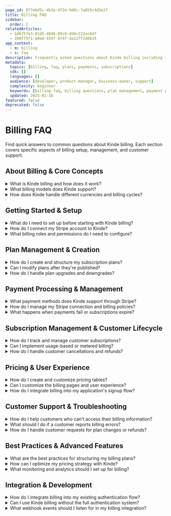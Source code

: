 ```yaml
---
page_id: 8f7e6d5c-4b3a-4f2e-9d8c-7a6b5c4d3e2f
title: Billing FAQ
sidebar:
  order: 2
relatedArticles:
  - bd6757e3-81d5-48d6-89c8-dd4c222ac647
  - 100f75f1-a0a4-459f-874f-da127f2d0615
app_context:
  - m: billing
  - s: faq
description: Frequently asked questions about Kinde billing including setup, plan management, payment processing, and customer support scenarios.
metadata:
  topics: [billing, faq, plans, payments, subscriptions]
  sdk: []
  languages: []
  audience: [developer, product-manager, business-owner, support]
  complexity: beginner
  keywords: [billing faq, billing questions, plan management, payment processing, subscription management, customer support]
  updated: 2025-01-16
featured: false
deprecated: false
---
```


# Billing FAQ

Find quick answers to common questions about Kinde billing. Each section covers specific aspects of billing setup, management, and customer support.

## About Billing & Core Concepts

<details>
<summary>What is Kinde billing and how does it work?</summary>

Kinde billing allows you to monetize your product by creating subscription plans, processing payments through Stripe, and managing customer lifecycles. It integrates directly with your authentication system, so when users sign up, they can immediately select plans and start paying for your services.

The system handles plan creation, pricing tables, payment processing, subscription management, and customer self-service portals - all within your existing Kinde infrastructure.

**Learn more:** [About billing](/billing/about-billing/about-billing/)
</details>

<details>
<summary>What billing models does Kinde support?</summary>

Kinde currently supports monthly subscription billing with plans that can include feature limits, metered usage, and tiered pricing. The system is designed for SaaS and subscription-based business models, allowing you to create multiple plan tiers with different feature sets and pricing.

**Learn more:** [Kinde billing model](/billing/about-billing/kinde-billing-model/)
</details>

<details>
<summary>How does Kinde handle different currencies and billing cycles?</summary>

Kinde billing supports multiple currencies, but you must set your default billing currency before publishing your first plan. Currently, only monthly billing cycles are supported. The currency setting is permanent once you publish plans, so choose carefully during initial setup.

**Learn more:** [Default billing currency](/billing/get-started/default-billing-currency/)
</details>

## Getting Started & Setup

<details>
<summary>What do I need to set up before starting with Kinde billing?</summary>

Before setting up Kinde billing, you'll need a Stripe account, a clear plan structure for your product features and pricing, and billing roles configured if you're using B2B organizations. It's also helpful to have your feature list organized in a spreadsheet to streamline the plan creation process.

**Learn more:** [Setup overview](/billing/get-started/setup-overview/)
</details>

<details>
<summary>How do I connect my Stripe account to Kinde?</summary>

To connect Stripe, go to your Kinde dashboard, navigate to the billing section, and follow the Stripe connection process. Kinde will automatically create a test Stripe environment when using non-production environments, allowing you to test billing features without real charges.

**Learn more:** [Connect to Stripe](/billing/get-started/connect-to-stripe/)
</details>

<details>
<summary>What billing roles and permissions do I need to configure?</summary>

For B2B applications, you'll need to set up billing roles that allow users to manage subscriptions and billing for their organizations. This includes creating billing administrators who can handle plan changes, upgrades, and cancellations on behalf of their organization.

**Learn more:** [Add billing role](/billing/get-started/add-billing-role/)
</details>

## Plan Management & Creation

<details>
<summary>How do I create and structure my subscription plans?</summary>

Kinde's plan builder allows you to create plans with different feature sets, usage limits, and pricing tiers. You can define features, set limits, and configure pricing variations. Plans can be grouped into plan groups for better organization, and you can publish them individually or in batches.

**Learn more:** [Create plans](/billing/manage-plans/create-plans/)
</details>

<details>
<summary>Can I modify plans after they're published?</summary>

Once plans are published, you can make limited modifications, but major changes may require creating new plan versions. You can manage plan groups, add new plans, and handle plan upgrades/downgrades for existing subscribers. It's important to plan your structure carefully before publishing.

**Learn more:** [About plans](/billing/manage-plans/about-plans/)
</details>

<details>
<summary>How do I handle plan upgrades and downgrades?</summary>

Kinde provides methods for users to upgrade or downgrade their plans, either through self-service portals or programmatically. You can configure upgrade/downgrade rules, handle prorated billing, and manage the transition between different plan tiers.

**Learn more:** [Upgrade and downgrade plans](/billing/manage-plans/upgrade-downgrade-plans/)
</details>

## Payment Processing & Management

<details>
<summary>What payment methods does Kinde support through Stripe?</summary>

Kinde billing supports all payment methods that Stripe supports, including credit cards, debit cards, digital wallets, and bank transfers. The specific payment methods available depend on your Stripe account configuration and the countries you operate in.

**Learn more:** [Payment processor](/billing/payment-management/payment-processor/)
</details>

<details>
<summary>How do I manage my Stripe connection and billing policies?</summary>

You can manage your Stripe connection through the Kinde dashboard, where you can configure billing policies, set up webhooks for payment events, and monitor your payment processing. This includes handling failed payments, refunds, and subscription lifecycle events.

**Learn more:** [Manage Stripe connection](/billing/payment-management/manage-stripe-connection/)
</details>

<details>
<summary>What happens when payments fail or subscriptions expire?</summary>

Kinde integrates with Stripe's subscription management to handle failed payments, automatic retries, and subscription lifecycle events. You can configure webhooks to receive real-time updates about payment failures, successful payments, and subscription status changes.

**Learn more:** [Manage customer activity webhooks](/billing/manage-subscribers/manage-customer-activity-webhooks/)
</details>

## Subscription Management & Customer Lifecycle

<details>
<summary>How do I track and manage customer subscriptions?</summary>

Kinde provides tools to view customer subscription status, manage plan changes, and handle customer lifecycle events. You can see which plans customers are on, track usage for metered billing, and manage subscription upgrades, downgrades, and cancellations.

**Learn more:** [Manage subscribers](/billing/manage-subscribers/upgrade-downgrade-methods/)
</details>

<details>
<summary>Can I implement usage-based or metered billing?</summary>

Yes, Kinde supports metered billing where customers are charged based on actual usage rather than fixed plans. You can track usage metrics, set up usage-based pricing tiers, and implement pay-as-you-go billing models alongside traditional subscription plans.

**Learn more:** [Add metered usage](/billing/manage-subscribers/add-metered-usage/)
</details>

<details>
<summary>How do I handle customer cancellations and refunds?</summary>

Kinde provides methods for customers to cancel their subscriptions through self-service portals, and you can handle cancellations programmatically. Refunds are processed through Stripe, and you can configure cancellation policies and grace periods for your plans.

**Learn more:** [Cancel plans](/billing/manage-plans/cancel-plans/)
</details>

## Pricing & User Experience

<details>
<summary>How do I create and customize pricing tables?</summary>

Kinde allows you to build customizable pricing tables that display your plans and features to customers. You can customize the appearance, layout, and content to match your brand, and integrate these tables into your signup flow or dedicated pricing pages.

**Learn more:** [Add pricing table](/billing/get-started/add-pricing-table/)
</details>

<details>
<summary>Can I customize the billing pages and user experience?</summary>

Yes, you can customize billing pages to match your brand and user experience requirements. This includes customizing plan selection flows, pricing table displays, and integrating billing into your existing application URLs and SDK implementations.

**Learn more:** [Customize billing pages](/billing/billing-user-experience/customize-billing-pages/)
</details>

<details>
<summary>How do I integrate billing into my application's signup flow?</summary>

Kinde provides SDK methods and URL parameters to integrate billing directly into your authentication flow. Users can select plans during signup, and you can redirect them to appropriate billing pages based on their selections and requirements.

**Learn more:** [Add billing to URL SDK](/billing/billing-user-experience/add-billing-to-url-sdk/)
</details>

## Customer Support & Troubleshooting

<details>
<summary>How do I help customers who can't access their billing information?</summary>

Kinde provides self-service portals where customers can view their subscription details, update payment methods, and manage their plans. For B2B customers, you can also access billing information on their behalf through the Kinde dashboard to provide support.

**Learn more:** [Self-serve portal setup](/billing/get-started/self-serve-portal-setup/)
</details>

<details>
<summary>What should I do if a customer reports billing errors?</summary>

First, check the customer's subscription status in your Kinde dashboard and verify their payment method in Stripe. Common issues include expired cards, insufficient funds, or plan configuration problems. You can also check webhook logs for any payment processing errors.

**Learn more:** [Manage customer activity webhooks](/billing/manage-subscribers/manage-customer-activity-webhooks/)
</details>

<details>
<summary>How do I handle customer requests for plan changes or refunds?</summary>

For plan changes, customers can use self-service portals or you can make changes on their behalf through the Kinde dashboard. Refunds are processed through Stripe, and you can configure your refund policies based on your business requirements and customer service standards.

**Learn more:** [Upgrade and downgrade methods](/billing/manage-subscribers/upgrade-downgrade-methods/)
</details>

## Best Practices & Advanced Features

<details>
<summary>What are the best practices for structuring my billing plans?</summary>

Start with a clear understanding of your product's value proposition and create plans that align with different customer segments. Use feature flags to control access, implement clear usage limits, and design plans that encourage upgrades. Test your billing flow thoroughly in non-production environments before going live.

**Learn more:** [Plan selection](/billing/billing-user-experience/plan-selection/)
</details>

<details>
<summary>How can I optimize my pricing strategy with Kinde?</summary>

Use Kinde's plan builder to create tiered pricing that captures different customer segments. Consider implementing metered billing for usage-based services, and use plan groups to organize related offerings. Monitor customer behavior and adjust pricing based on conversion rates and customer feedback.

**Learn more:** [Pricing models](/billing/pricing/pricing-models/)
</details>

<details>
<summary>What monitoring and analytics should I set up for billing?</summary>

Configure webhooks to track payment events, subscription changes, and customer lifecycle events. Monitor failed payments, plan upgrade/downgrade patterns, and customer churn rates. Use Stripe's dashboard alongside Kinde's billing insights to get a complete picture of your revenue and customer behavior.

**Learn more:** [Manage customer activity webhooks](/billing/manage-subscribers/manage-customer-activity-webhooks/)
</details>

## Integration & Development

<details>
<summary>How do I integrate billing into my existing authentication flow?</summary>

Kinde provides SDK methods and URL parameters that allow you to seamlessly integrate billing into your signup and authentication processes. You can redirect users to plan selection pages, handle plan selection in your application, and manage the entire customer journey from signup to subscription.

**Learn more:** [Add billing to URL SDK](/billing/billing-user-experience/add-billing-to-url-sdk/)
</details>

<details>
<summary>Can I use Kinde billing without the full authentication system?</summary>

Kinde billing is designed to work with the complete Kinde platform, including authentication, user management, and organization handling. While you can customize many aspects of the billing experience, the system is optimized for use with Kinde's full feature set.

**Learn more:** [About billing](/billing/about-billing/about-billing/)
</details>

<details>
<summary>What webhook events should I listen for in my billing integration?</summary>

Key webhook events include subscription creation, payment success/failure, plan changes, and subscription cancellations. These events allow you to sync billing data with your application, trigger feature provisioning, and maintain accurate customer records across your systems.

**Learn more:** [Manage customer activity webhooks](/billing/manage-subscribers/manage-customer-activity-webhooks/)
</details>
